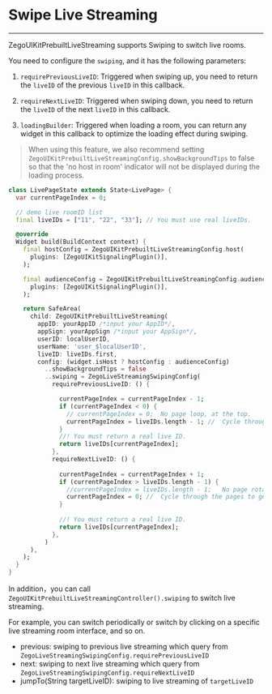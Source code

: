 # Swipe Live Streaming

- - -


ZegoUIKitPrebuiltLiveStreaming supports Swiping to switch live rooms.

You need to configure the `swiping`, and it has the following parameters:

1. `requirePreviousLiveID`: Triggered when swiping up, you need to return the `liveID` of the previous `liveID` in this callback.

2. `requireNextLiveID`: Triggered when swiping down, you need to return the `liveID` of the next `liveID` in this callback.   

3. `loadingBuilder`: Triggered when loading a room, you can return any widget in this callback to optimize the loading effect during swiping.
 

> When using this feature, we also recommend setting `ZegoUIKitPrebuiltLiveStreamingConfig.showBackgroundTips` to false so that the 'no host in room' indicator will not be displayed during the loading process.

```dart
class LivePageState extends State<LivePage> {
  var currentPageIndex = 0;

  // demo live roomID list
  final liveIDs = ["11", "22", "33"]; // You must use real liveIDs.

  @override
  Widget build(BuildContext context) {
    final hostConfig = ZegoUIKitPrebuiltLiveStreamingConfig.host(
      plugins: [ZegoUIKitSignalingPlugin()],
    );

    final audienceConfig = ZegoUIKitPrebuiltLiveStreamingConfig.audience(
      plugins: [ZegoUIKitSignalingPlugin()],
    );

    return SafeArea(
      child: ZegoUIKitPrebuiltLiveStreaming(
        appID: yourAppID /*input your AppID*/,
        appSign: yourAppSign /*input your AppSign*/,
        userID: localUserID,
        userName: 'user_$localUserID',
        liveID: liveIDs.first,
        config: (widget.isHost ? hostConfig : audienceConfig)
          ..showBackgroundTips = false
          ..swiping = ZegoLiveStreamingSwipingConfig(
            requirePreviousLiveID: () {

              currentPageIndex = currentPageIndex - 1;
              if (currentPageIndex < 0) {
                // currentPageIndex = 0;  No page loop, at the top.
                currentPageIndex = liveIDs.length - 1; //  Cycle through the pages to get back to the bottom
              }
              //! You must return a real live ID.
              return liveIDs[currentPageIndex];
            },
            requireNextLiveID: () {
                
              currentPageIndex = currentPageIndex + 1;
              if (currentPageIndex > liveIDs.length - 1) {
                //currentPageIndex = liveIDs.length - 1;   No page rotation. It's over.
                currentPageIndex = 0; //  Cycle through the pages to get back to the top
              }
              
              //! You must return a real live ID.
              return liveIDs[currentPageIndex];
            },
          ) 
      ),
    );
  }
}
```

In addition，you can call `ZegoUIKitPrebuiltLiveStreamingController().swiping` to switch live streaming.

For example, you can switch periodically or switch by clicking on a specific live streaming room interface, and so on.

- previous: swiping to previous live streaming which query from `ZegoLiveStreamingSwipingConfig.requirePreviousLiveID`
- next: swiping to next live streaming which query from `ZegoLiveStreamingSwipingConfig.requireNextLiveID`
- jumpTo(String targetLiveID): swiping to live streaming of `targetLiveID`
